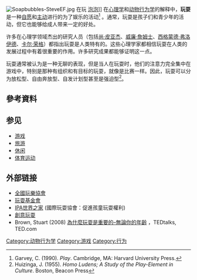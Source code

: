 [[File:Soapbubbles-SteveEF.jpg|thumb]] 在玩 [[肥皂泡|泡泡]]]]
在[[心理学|心理学]]和[[动物行为学|动物行为学]]的解释中，'''玩耍'''是一种[[自由意志|自愿]]和[[动机|主动]]进行的为了娱乐的活动<ref>Garvey, C. (1990). ''Play''. Cambridge, MA: Harvard University Press.</ref> 。通常，玩耍是孩子们和青少年的活动，但它也能够给成人带来一定的好处。

许多在心理学领域杰出的研究人员（包括[[尚·皮亚杰|尚·皮亚杰]]、[[威廉·詹姆士|威廉·詹姆士]]、[[西格蒙德·弗洛伊德|西格蒙德·弗洛伊德]]、[[卡尔·荣格|卡尔·荣格]]）都指出玩耍是人类特有的。这些心理学家都相信玩耍在人类的发展过程中有着很重要的作用。许多研究成果都能够证明这一点。

玩耍通常被认为是一种无聊的表现，但是当人在玩耍时，他们的注意力完全集中在游戏中，特别是那种有组织和有目标的玩耍，就像是比赛一样。因此，玩耍可以分为放松型、自由奔放型、自发计划型甚至是强迫型<ref name=Huizinga>Huizinga, J. (1955). ''Homo Ludens; A Study of the Play-Element in Culture''. Boston, Beacon Press</ref>。

== 參考資料 ==
{{reflist}}

==参见==
*[[游戏|游戏]]
*[[旅游|旅游]]
*[[休闲|休闲]]
*[[体育运动|体育运动]]

==外部链接==
{{Commons category|play}}
* [http://nifplay.org 全國玩樂協會] {{Wayback|url=http://nifplay.org/ |date=20200822130949 }}
* [http://playfoundation.com 玩耍基金會] {{Wayback|url=http://playfoundation.com/ |date=20180216173605 }}
* [http://www.ipaworld.org/home.html IPA世界之家] {{Wayback|url=http://www.ipaworld.org/home.html |date=20150923041508 }} (國際玩耍協會：促進孩童玩耍權利)
* [https://web.archive.org/web/20090630013803/http://educationalblog.exploringchild.com/learning/creative-play 創意玩耍]
* Brown, Stuart (2008) [http://blog.ted.com/2009/03/stuart_brown_play.php 為什麼玩耍是重要的–無論你的年齡] {{Wayback|url=http://blog.ted.com/2009/03/stuart_brown_play.php |date=20090315032253 }}，TEDtalks, TED.com

{{婴儿及护理}}

[[Category:动物行为学|Category:动物行为学]]
[[Category:游戏|Category:游戏]]
[[Category:行为|Category:行为]]